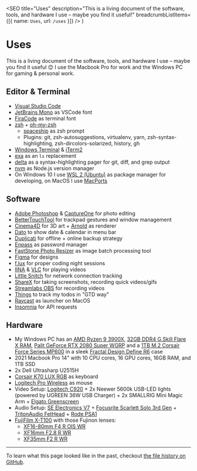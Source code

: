 
  <SEO
    title="Uses"
    description="This is a living document of the software, tools, and hardware I use – maybe you find it useful!"
    breadcrumbListItems={[{ name: `Uses`, url: `/uses` }]}
  />
)


# Uses

This is a living document of the software, tools, and hardware I use – maybe you find it useful 😊 I use the Macbook Pro for work and the Windows PC for gaming & personal work.

## Editor & Terminal

- [Visual Studio Code](https://code.visualstudio.com/)
- [JetBrains Mono](https://www.jetbrains.com/lp/mono/) as VSCode font
- [FiraCode](https://github.com/tonsky/FiraCode) as terminal font
- [zsh](https://www.zsh.org/) + [oh-my-zsh](https://ohmyz.sh/)
  - [spaceship](https://github.com/denysdovhan/spaceship-prompt) as zsh prompt
  - Plugins: git, zsh-autosuggestions, virtualenv, yarn, zsh-syntax-highlighting, zsh-dircolors-solarized, history, gh
- [Windows Terminal](https://github.com/microsoft/terminal) & [iTerm2](https://iterm2.com/)
- [exa](/garden/replacing-ls-with-exa) as an `ls` replacement
- [delta](https://github.com/dandavison/delta) as a syntax-highlighting pager for git, diff, and grep output
- [nvm](https://github.com/nvm-sh/nvm) as Node.js version manager
- On Windows 10 I use [WSL 2 (Ubuntu)](https://ubuntu.com/wsl) as package manager for developing, on MacOS I use [MacPorts](https://www.macports.org/)

## Software

- [Adobe Photoshop](https://www.adobe.com/products/photoshop.html) & [CaptureOne](https://www.captureone.com) for photo editing
- [BetterTouchTool](https://folivora.ai/) for trackpad gestures and window management
- [Cinema4D](https://www.maxon.net/en/cinema-4d/) for 3D art + [Arnold](https://www.arnoldrenderer.com/) as renderer
- [Dato](https://sindresorhus.com/dato) to show date & calendar in menu bar
- [Duplicati](https://www.duplicati.com/) for offline + online backup strategy
- [Enpass](https://www.enpass.io/) as password manager
- [FastStone Photo Resizer](https://www.faststone.org/FSResizerDetail.htm) as image batch processing tool
- [Figma](https://www.figma.com/) for designs
- [f.lux](https://justgetflux.com/) for proper coding night sessions
- [IINA](https://iina.io/) & [VLC](https://www.videolan.org/) for playing videos
- [Little Snitch](https://www.obdev.at/en/products/littlesnitch/index.html) for network connection tracking
- [ShareX](https://getsharex.com/) for taking screenshots, recording quick videos/gifs
- [Streamlabs OBS](https://streamlabs.com/) for recording videos
- [Things](https://culturedcode.com/things/) to track my todos in "GTD way"
- [Raycast](https://www.raycast.com/) as launcher on MacOS
- [Insomnia](https://insomnia.rest/) for API requests

## Hardware

- My Windows PC has an [AMD Ryzen 9 3900X](https://www.amd.com/en/products/cpu/amd-ryzen-9-3900x), [32GB DDR4 G.Skill Flare X RAM](https://www.gskill.com/product/165/170/1562828786/F4-3200C14D-32GFX-Overview), [Palit GeForce RTX 2080 Super WGRP](https://www.palit.com/palit/vgapro.php?id=3359&lang=en) and a [1TB M.2 Corsair Force Series MP600](https://www.corsair.com/de/de/Kategorien/Produkte/Datenspeicher/M-2-SSDs/Force-Series%E2%84%A2-Gen-4-PCIe-NVMe-M-2-SSD/p/CSSD-F1000GBMP600) in a sleek [Fractal Design Define R6](https://www.fractal-design.com/products/cases/define/define-r6/blackout/) case
- 2021 Macbook Pro 14" with 10 CPU cores, 16 GPU cores, 16GB RAM, and 1TB SSD
- 2x Dell Ultrasharp U2515H
- [Corsair K70 LUX RGB](https://www.corsair.com/de/de/Kategorien/Produkte/Gaming-Tastaturen/Mechanische-RGB-Gaming-Tastaturen/K70-LUX-RGB-Mechanical-Gaming-Keyboard-%E2%80%94-CHERRY%C2%AE-MX-SILENT-RGB-%28DE%29/p/CH-9101013-DE) as keyboard
- [Logitech Pro Wireless](https://www.logitechg.com/de-de/products/gaming-mice/pro-wireless-mouse.html) as mouse
- Video Setup: [Logitech C920](https://www.logitech.com/de-de/products/webcams/c920-pro-hd-webcam.960-001055.html) + 2x Neewer 5600k USB-LED lights (powered by UGREEN 36W USB Charger) + 2x SMALLRIG Mini Magic Arm + [Elgato Greenscreen](https://www.elgato.com/green-screen)
- Audio Setup: [SE Electronics V7](https://www.seelectronics.com/se-v7-dynamic-microphone) + [Focusrite Scarlett Solo 3rd Gen](https://focusrite.com/de/usb-audio-interface/scarlett/scarlett-solo) + [TritonAudio FetHead](https://www.tritonaudio.com/fethead) + [Rode PSA1](http://en.rode.com/accessories/Psa1)
- [FujiFilm X-T100](https://fujifilm-x.com/en-us/products/cameras/x-t100/) with those Fujinon lenses:
  - [XF16-80mm F4 R OIS WR](https://fujifilm-x.com/en-us/products/lenses/xf16-80mmf4-r-ois-wr/)
  - [XF16mm F2.8 R WR](https://fujifilm-x.com/en-us/products/lenses/xf16mmf28-r-wr/)
  - [XF35mm F2 R WR](https://fujifilm-x.com/en-us/products/lenses/xf35mmf2-r-wr/)

---

To learn what this page looked like in the past, checkout [the file history on GitHub](https://github.com/LekoArts/portfolio-v2/commits/main/www/src/pages/uses.mdx).
